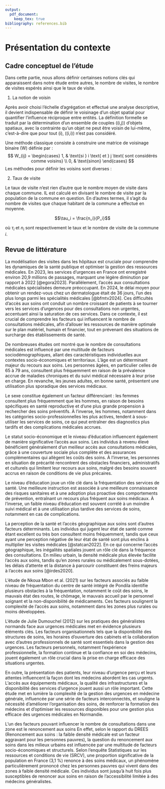 ```yaml
---
output: 
  pdf_document: 
    keep_tex: true
bibliography: references.bib
---
```

# Présentation du contexte

## Cadre conceptuel de l'étude

Dans cette partie, nous allons définir certainses notions clés qui apparaissent dans notre étude entre autres, le nombre de visites, le nombre de visites espérés ainsi que le taux de visite. 

1. La notion de voisin

Après avoir choisi l'échelle d'agrégation et effectué une analyse descriptive, il devient indispensable de définir le voisinage d'un objet spatial pour quantifier l'influence réciproque entre entités. La définition formelle se traduit par la détermination d'un ensemble de couples \((i,j)\) d'objets spatiaux, avec la contrainte qu'un objet ne peut être voisin de lui-même, c'est-à-dire que pour tout \(i\), \((i,i)\) n'est pas considéré.

Une méthode classique consiste à construire une matrice de voisinage binaire \(W\) définie par :
$$
W_{ij} = \begin{cases} 
1, & \text{si } i \text{ et } j \text{ sont considérés comme voisins} \\
0, & \text{sinon}
\end{cases}
$$
Les méthodes pour définir les voisins sont diverses :
\begin{itemize}
  \item \textbf{Basée sur la distance :}  
  On utilise la distance euclidienne,
  $$
  d(i,j) = \sqrt{(x_i - x_j)^2 + (y_i - y_j)^2},
  $$
  pour définir deux objets comme voisins si \(d(i,j)\) est inférieure à un seuil prédéfini, ou en pondérant cette distance par une fonction décroissante.
  
  \item \textbf{Basée sur la contiguïté :}  
  Pour des données surfaciques (comme des zones administratives), les voisins sont définis en fonction du partage d'une frontière commune. On distingue par exemple la contiguïté \emph{Rook} (deux zones sont voisines si elles partagent un segment de frontière) et la contiguïté \emph{Queen} (elles sont voisines si elles partagent au moins un point).
  
  \item \textbf{Basée sur l'optimisation d'une trajectoire :}  
  Une autre approche consiste à ordonner les points selon un chemin optimisé (par exemple, le plus court chemin ou le cycle hamiltonien dans le problème du voyageur de commerce). Les voisins d'un point sont alors définis comme les points qui se suivent immédiatement dans cet ordre.
\end{itemize}

2. Taux de visite

Le taux de visite n'est rien d'autre que le nombre moyen de visite dans chaque commune. IL est calculé en divisant le nombre de visite par la population de la commune en question. En d'autres termes, il s'agit du nombre de visites que chaque habitant de la commune a effectué en moyenne. 

$$\tau_i = \frac{n_i}{P_i}$$

où $\tau_i$ et $n_i$ sont respectivement le taux et le nombre de visite de la commune $i$. 



## Revue de littérature
La modélisation des visites dans les hôpitaux est cruciale pour comprendre les dynamiques de la santé publique et optimiser la gestion des ressources médicales. En 2023, les services d'urgences en France ont enregistré environ 20,9 millions de passages, marquant une légère diminution par rapport à 2022 [@egora2023]. Parallèlement, l'accès aux consultations médicales spécialisées demeure préoccupant. En 2024, le délai moyen pour obtenir un rendez-vous chez un dermatologue était de 36 jours, l'un des plus longs parmi les spécialités médicales [@bfmtv2024]. Ces difficultés d'accès aux soins ont conduit un nombre croissant de patients à se tourner vers les services d'urgences pour des consultations non urgentes, accentuant ainsi la saturation de ces services. Dans ce contexte, il est crucial de comprendre les facteurs qui influencent le nombre de consultations médicales, afin d'allouer les ressources de manière optimale sur le plan matériel, humain et financier, tout en prévenant des situations de surcharge des établissements de santé.

De nombreuses études ont montré que le nombre de consultations médicales est influencé par une multitude de facteurs sociodémographiques, allant des caractéristiques individuelles aux contextes socio-économiques et territoriaux. L'âge est un déterminant majeur du recours aux soins. Les personnes âgées, en particulier celles de 65 à 79 ans, consultent plus fréquemment en raison de la prévalence accrue de maladies chroniques et du suivi médical nécessaire à leur prise en charge. En revanche, les jeunes adultes, en bonne santé, présentent une utilisation plus sporadique des services médicaux.

Le sexe constitue également un facteur différenciant : les femmes consultent plus fréquemment que les hommes, en raison de besoins spécifiques en santé reproductive et d'une plus grande propension à rechercher des soins préventifs. À l'inverse, les hommes, notamment dans les catégories socio-professionnelles les plus actives, tendent à sous-utiliser les services de soins, ce qui peut entraîner des diagnostics plus tardifs et des complications médicales accrues.

Le statut socio-économique et le niveau d'éducation influencent également de manière significative l'accès aux soins. Les individus à revenu élevé bénéficient généralement d'un meilleur accès aux consultations médicales, grâce à une couverture sociale plus complète et des assurances complémentaires qui allègent les coûts des soins. À l'inverse, les personnes en situation de précarité rencontrent des obstacles financiers, administratifs et culturels qui limitent leur recours aux soins, malgré des besoins souvent accrus en raison de conditions de vie plus précaires.

Le niveau d'éducation joue un rôle clé dans la fréquentation des services de santé. Une meilleure instruction est associée à une meilleure connaissance des risques sanitaires et à une adoption plus proactive des comportements de prévention, entraînant un recours plus fréquent aux soins médicaux. À l'inverse, un faible niveau d'éducation est souvent corrélé à un moindre suivi médical et à une utilisation plus tardive des services de soins, notamment en cas de complications.

La perception de la santé et l'accès géographique aux soins sont d'autres facteurs déterminants. Les individus qui jugent leur état de santé comme étant excellent ou très bon consultent moins fréquemment, tandis que ceux ayant une perception négative de leur état de santé sont plus enclins à multiplier les visites médicales [@statcan2022]. En ce qui concerne l'accès géographique, les inégalités spatiales jouent un rôle clé dans la fréquence des consultations. En milieu urbain, la densité médicale plus élevée facilite l'accès aux soins, tandis qu'en zones rurales ou médicalement sous-dotées, les délais d'attente et la distance à parcourir constituent des freins majeurs à l'accès aux soins [@irdes2020].

L'étude de Nkoua Mbon et al. (2021) sur les facteurs associés au faible niveau de fréquentation du centre de santé intégré de Pondila identifie plusieurs obstacles à la fréquentation, notamment le coût des soins, le mauvais état des routes, le chômage, le mauvais accueil par le personnel soignant et la non-disponibilité de médicaments. Ces facteurs soulignent la complexité de l'accès aux soins, notamment dans les zones plus rurales ou moins développées.

L'étude de Julie Dumouchel (2012) sur les pratiques des généralistes normands face aux urgences médicales met en évidence plusieurs éléments clés. Les facteurs organisationnels tels que la disponibilité des structures de soins, les horaires d'ouverture des cabinets et la collaboration avec d'autres professionnels de santé sont essentiels dans la gestion des urgences. Les facteurs personnels, notamment l'expérience professionnelle, la formation continue et la confiance en soi des médecins, jouent également un rôle crucial dans la prise en charge efficace des situations urgentes.

En outre, la présentation des patients, leur niveau d'urgence perçu et leurs attentes influencent la façon dont les médecins abordent les cas urgents. L'accès aux équipements médicaux, la qualité des infrastructures et la disponibilité des services d'urgence jouent aussi un rôle important. Cette étude met en lumière la complexité de la gestion des urgences en médecine générale, influencée par une série de facteurs interconnectés, et souligne la nécessité d'améliorer l'organisation des soins, de renforcer la formation des médecins et d'optimiser les ressources disponibles pour une gestion plus efficace des urgences médicales en Normandie.

L'un des facteurs pouvant influencer le nombre de consultations dans une zone est le renoncement aux soins  En effet, selon le rapport du DREES (Renoncement aux soins : la faible
densité médicale est un facteur aggravant pour les personnes pauvres), la question du renoncement aux soins dans les milieux urbains est influencée par une multitude de facteurs socio-économiques et structurels. Selon l'enquête Statistiques sur les ressources et conditions de vie (SRCV), une proportion significative de la population en France (3,1 %) renonce à des soins médicaux, un phénomène particulièrement prononcé chez les personnes pauvres qui vivent dans des zones à faible densité médicale. Ces individus sont jusqu'à huit fois plus susceptibles de renoncer aux soins en raison de l'accessibilité limitée à des médecins généralistes. 
